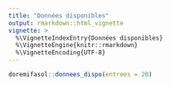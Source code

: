 ```yaml
---
title: "Données disponibles"
output: rmarkdown::html_vignette
vignette: >
  %\VignetteIndexEntry{Données disponibles}
  %\VignetteEngine{knitr::rmarkdown}
  %\VignetteEncoding{UTF-8}
---
```


```r
doremifasol::donnees_dispo(entrees = 20)
```
